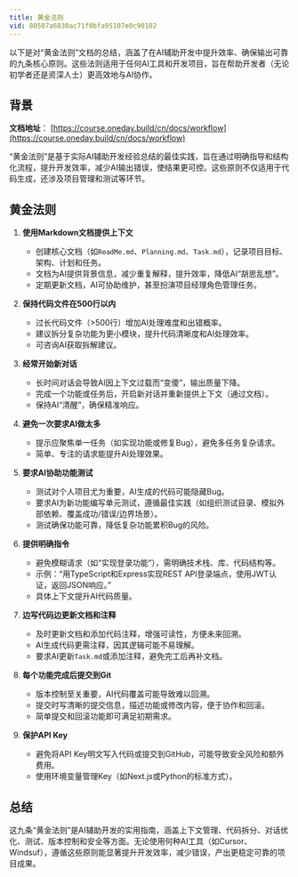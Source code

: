 ```yaml
---
title: 黄金法则
vid: 80507a6830ac71f0bfa95107e0c90102
---
```




以下是对“黄金法则”文档的总结，涵盖了在AI辅助开发中提升效率、确保输出可靠的九条核心原则。这些法则适用于任何AI工具和开发项目，旨在帮助开发者（无论初学者还是资深人士）更高效地与AI协作。

## 背景

**文档地址**： [https://course.oneday.build/cn/docs/workflow](https://course.oneday.build/cn/docs/workflow)

“黄金法则”是基于实际AI辅助开发经验总结的最佳实践，旨在通过明确指导和结构化流程，提升开发效率，减少AI输出错误，使结果更可控。这些原则不仅适用于代码生成，还涉及项目管理和测试等环节。

## 黄金法则

1. **使用Markdown文档提供上下文**  
   - 创建核心文档（如`ReadMe.md`、`Planning.md`、`Task.md`），记录项目目标、架构、计划和任务。  
   - 文档为AI提供背景信息，减少重复解释，提升效率，降低AI“胡思乱想”。  
   - 定期更新文档，AI可协助维护，甚至扮演项目经理角色管理任务。

2. **保持代码文件在500行以内**  
   - 过长代码文件（>500行）增加AI处理难度和出错概率。  
   - 建议拆分复杂功能为更小模块，提升代码清晰度和AI处理效率。  
   - 可咨询AI获取拆解建议。

3. **经常开始新对话**  
   - 长时间对话会导致AI因上下文过载而“变傻”，输出质量下降。  
   - 完成一个功能或任务后，开启新对话并重新提供上下文（通过文档）。  
   - 保持AI“清醒”，确保精准响应。

4. **避免一次要求AI做太多**  
   - 提示应聚焦单一任务（如实现功能或修复Bug），避免多任务复杂请求。  
   - 简单、专注的请求能提升AI处理效果。

5. **要求AI协助功能测试**  
   - 测试对个人项目尤为重要，AI生成的代码可能隐藏Bug。  
   - 要求AI为新功能编写单元测试，遵循最佳实践（如组织测试目录、模拟外部依赖、覆盖成功/错误/边界场景）。  
   - 测试确保功能可靠，降低复杂功能累积Bug的风险。

6. **提供明确指令**  
   - 避免模糊请求（如“实现登录功能”），需明确技术栈、库、代码结构等。  
   - 示例：“用TypeScript和Express实现REST API登录端点，使用JWT认证，返回JSON响应。”  
   - 具体上下文提升AI代码质量。

7. **边写代码边更新文档和注释**  
   - 及时更新文档和添加代码注释，增强可读性，方便未来回溯。  
   - AI生成代码更需注释，因其逻辑可能不易理解。  
   - 要求AI更新`Task.md`或添加注释，避免完工后再补文档。

8. **每个功能完成后提交到Git**  
   - 版本控制至关重要，AI代码覆盖可能导致难以回溯。  
   - 提交时写清晰的提交信息，描述功能或修改内容，便于协作和回滚。  
   - 简单提交和回滚功能即可满足初期需求。

9. **保护API Key**  
   - 避免将API Key明文写入代码或提交到GitHub，可能导致安全风险和额外费用。  
   - 使用环境变量管理Key（如Next.js或Python的标准方式）。

## 总结
这九条“黄金法则”是AI辅助开发的实用指南，涵盖上下文管理、代码拆分、对话优化、测试、版本控制和安全等方面。无论使用何种AI工具（如Cursor、Windsuf），遵循这些原则能显著提升开发效率，减少错误，产出更稳定可靠的项目成果。
